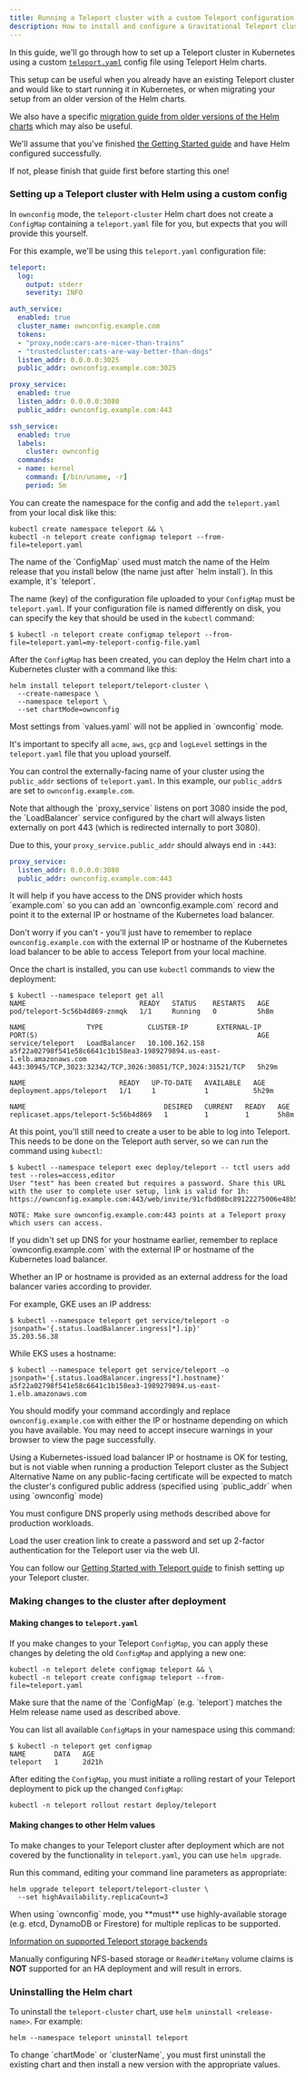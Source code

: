 ```yaml
---
title: Running a Teleport cluster with a custom Teleport configuration in Kubernetes using Helm
description: How to install and configure a Gravitational Teleport cluster with a custom config in Kubernetes using Helm
---
```


In this guide, we'll go through how to set up a Teleport cluster in Kubernetes using a custom [`teleport.yaml`](../../config-reference.mdx)
config file using Teleport Helm charts.

This setup can be useful when you already have an existing Teleport cluster and would like to start running it in Kubernetes, or when
migrating your setup from an older version of the Helm charts.

We also have a specific [migration guide from older versions of the Helm charts](./migration.mdx) which may also be useful.

We'll assume that you've finished [the Getting Started guide](./getting-started.mdx) and have Helm configured successfully.

If not, please finish that guide first before starting this one!

### Setting up a Teleport cluster with Helm using a custom config

In `ownconfig` mode, the `teleport-cluster` Helm chart does not create a `ConfigMap` containing a `teleport.yaml` file for you, but
expects that you will provide this yourself.

For this example, we'll be using this `teleport.yaml` configuration file:

```yaml
teleport:
  log:
    output: stderr
    severity: INFO

auth_service:
  enabled: true
  cluster_name: ownconfig.example.com
  tokens:
  - "proxy,node:cars-are-nicer-than-trains"
  - "trustedcluster:cats-are-way-better-than-dogs"
  listen_addr: 0.0.0.0:3025
  public_addr: ownconfig.example.com:3025

proxy_service:
  enabled: true
  listen_addr: 0.0.0.0:3080
  public_addr: ownconfig.example.com:443

ssh_service:
  enabled: true
  labels:
    cluster: ownconfig
  commands:
  - name: kernel
    command: [/bin/uname, -r]
    period: 5m
```

You can create the namespace for the config and add the `teleport.yaml` from your local disk like this:

```shell
kubectl create namespace teleport && \
kubectl -n teleport create configmap teleport --from-file=teleport.yaml
```

<Admonition type="note">
  The name of the `ConfigMap` used must match the name of the Helm release that you install below (the name just after `helm install`).
  In this example, it's `teleport`.

  The name (key) of the configuration file uploaded to your `ConfigMap` must be `teleport.yaml`. If your configuration file is named differently
  on disk, you can specify the key that should be used in the `kubectl` command:

  ```shell
  $ kubectl -n teleport create configmap teleport --from-file=teleport.yaml=my-teleport-config-file.yaml
  ```
</Admonition>

After the `ConfigMap` has been created, you can deploy the Helm chart into a Kubernetes cluster with a command like this:

```shell
helm install teleport teleport/teleport-cluster \
  --create-namespace \
  --namespace teleport \
  --set chartMode=ownconfig
```

<Admonition type="warning">
  Most settings from `values.yaml` will not be applied in `ownconfig` mode.

  It's important to specify all `acme`, `aws`, `gcp` and `logLevel` settings in the `teleport.yaml` file that you upload yourself.
</Admonition>

You can control the externally-facing name of your cluster using the `public_addr` sections of `teleport.yaml`. In this example,
our `public_addr`s are set to `ownconfig.example.com`.

<Admonition type="note" title="External proxy port">
  Note that although the `proxy_service` listens on port 3080 inside the pod, the `LoadBalancer` service configured by the chart will
  always listen externally on port 443 (which is redirected internally to port 3080).

  Due to this, your `proxy_service.public_addr` should always end in `:443`:

  ```yaml
  proxy_service:
    listen_addr: 0.0.0.0:3080
    public_addr: ownconfig.example.com:443
  ```
</Admonition>

<Admonition type="tip">
  It will help if you have access to the DNS provider which hosts `example.com` so you can add an `ownconfig.example.com` record
  and point it to the external IP or hostname of the Kubernetes load balancer.

  Don't worry if you can't - you'll just have to remember to replace `ownconfig.example.com` with the external IP or hostname
  of the Kubernetes load balancer to be able to access Teleport from your local machine.
</Admonition>

Once the chart is installed, you can use `kubectl` commands to view the deployment:

```shell
$ kubectl --namespace teleport get all
NAME                            READY   STATUS    RESTARTS   AGE
pod/teleport-5c56b4d869-znmqk   1/1     Running   0          5h8m

NAME               TYPE           CLUSTER-IP       EXTERNAL-IP                                                               PORT(S)                                                      AGE
service/teleport   LoadBalancer   10.100.162.158   a5f22a02798f541e58c6641c1b158ea3-1989279894.us-east-1.elb.amazonaws.com   443:30945/TCP,3023:32342/TCP,3026:30851/TCP,3024:31521/TCP   5h29m

NAME                       READY   UP-TO-DATE   AVAILABLE   AGE
deployment.apps/teleport   1/1     1            1           5h29m

NAME                                  DESIRED   CURRENT   READY   AGE
replicaset.apps/teleport-5c56b4d869   1         1         1       5h8m
```

At this point, you'll still need to create a user to be able to log into Teleport. This needs to be done on the Teleport auth server,
so we can run the command using `kubectl`:

```shell
$ kubectl --namespace teleport exec deploy/teleport -- tctl users add test --roles=access,editor
User "test" has been created but requires a password. Share this URL with the user to complete user setup, link is valid for 1h:
https://ownconfig.example.com:443/web/invite/91cfbd08bc89122275006e48b516cc68

NOTE: Make sure ownconfig.example.com:443 points at a Teleport proxy which users can access.
```

<Admonition type="note">
  If you didn't set up DNS for your hostname earlier, remember to replace `ownconfig.example.com` with the external IP or hostname of the
  Kubernetes load balancer.

  Whether an IP or hostname is provided as an external address for the load balancer varies according to provider.

  For example, GKE uses an IP address:
  ```shell
  $ kubectl --namespace teleport get service/teleport -o jsonpath='{.status.loadBalancer.ingress[*].ip}'
  35.203.56.38
  ```

  While EKS uses a hostname:
  ```shell
  $ kubectl --namespace teleport get service/teleport -o jsonpath='{.status.loadBalancer.ingress[*].hostname}'
  a5f22a02798f541e58c6641c1b158ea3-1989279894.us-east-1.elb.amazonaws.com
  ```

  You should modify your command accordingly and replace `ownconfig.example.com` with either the IP or hostname depending on which you have
  available. You may need to accept insecure warnings in your browser to view the page successfully.
</Admonition>

<Admonition type="warning">
  Using a Kubernetes-issued load balancer IP or hostname is OK for testing, but is not viable when running a production Teleport cluster
  as the Subject Alternative Name on any public-facing certificate will be expected to match the cluster's configured public address (specified
  using `public_addr` when using `ownconfig` mode)

  You must configure DNS properly using methods described above for production workloads.
</Admonition>

Load the user creation link to create a password and set up 2-factor authentication for the Teleport user via the web UI.

You can follow our [Getting Started with Teleport guide](../../getting-started.mdx#step-2-create-a-teleport-user-and-set-up-2-factor-authentication) to finish setting up your
Teleport cluster.

### Making changes to the cluster after deployment

#### Making changes to `teleport.yaml`

If you make changes to your Teleport `ConfigMap`, you can apply these changes by deleting the old `ConfigMap` and applying a new one:

```shell
kubectl -n teleport delete configmap teleport && \
kubectl -n teleport create configmap teleport --from-file=teleport.yaml
```

<Admonition type="note">
  Make sure that the name of the `ConfigMap` (e.g. `teleport`) matches the Helm release name used as described above.

  You can list all available `ConfigMap`s in your namespace using this command:

  ```shell
  $ kubectl -n teleport get configmap
  NAME       DATA   AGE
  teleport   1      2d21h
  ```
</Admonition>

After editing the `ConfigMap`, you must initiate a rolling restart of your Teleport deployment to pick up the changed `ConfigMap`:

```shell
kubectl -n teleport rollout restart deploy/teleport
```

#### Making changes to other Helm values

To make changes to your Teleport cluster after deployment which are not covered by the functionality in `teleport.yaml`, you can
use `helm upgrade`.

Run this command, editing your command line parameters as appropriate:

```shell
helm upgrade teleport teleport/teleport-cluster \
  --set highAvailability.replicaCount=3
```

<Admonition type="warning">
  When using `ownconfig` mode, you **must** use highly-available storage (e.g. etcd, DynamoDB or Firestore) for multiple replicas to be supported.

  [Information on supported Teleport storage backends](../../architecture/authentication.mdx#storage-back-ends)

  Manually configuring NFS-based storage or `ReadWriteMany` volume claims is **NOT** supported for an HA deployment and will result in errors.
</Admonition>

### Uninstalling the Helm chart

To uninstall the `teleport-cluster` chart, use `helm uninstall <release-name>`. For example:

```shell
helm --namespace teleport uninstall teleport
```

<Admonition type="note">
  To change `chartMode` or `clusterName`, you must first uninstall the existing chart and then install a new version with the appropriate values.
</Admonition>